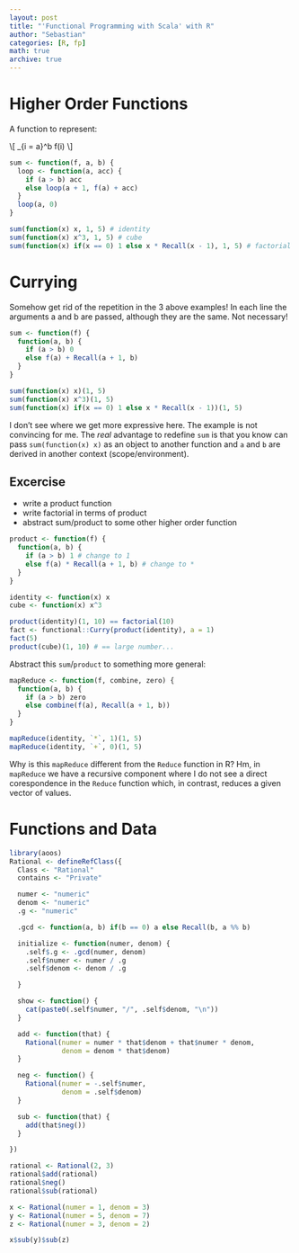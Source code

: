 ```yaml
---
layout: post
title: "'Functional Programming with Scala' with R"
author: "Sebastian"
categories: [R, fp]
math: true
archive: true
---
```


# Higher Order Functions

A function to represent:

\\[ \sum_{i = a}^b f(i) \\]

```r
sum <- function(f, a, b) {
  loop <- function(a, acc) {
    if (a > b) acc
    else loop(a + 1, f(a) + acc)
  }
  loop(a, 0)
}

sum(function(x) x, 1, 5) # identity
sum(function(x) x^3, 1, 5) # cube
sum(function(x) if(x == 0) 1 else x * Recall(x - 1), 1, 5) # factorial
```

# Currying

Somehow get rid of the repetition in the 3 above examples! In each line the arguments a and b are passed, although they are the same. Not necessary!

```r
sum <- function(f) {
  function(a, b) {
    if (a > b) 0
    else f(a) + Recall(a + 1, b)
  }
}

sum(function(x) x)(1, 5)
sum(function(x) x^3)(1, 5)
sum(function(x) if(x == 0) 1 else x * Recall(x - 1))(1, 5)
```

I don't see where we get more expressive here. The example is not convincing for me. The *real* advantage to redefine `sum` is that you know can pass `sum(function(x) x)` as an object to another function and `a` and `b` are derived in another context (scope/environment).

## Excercise

- write a product function
- write factorial in terms of product
- abstract sum/product to some other higher order function

```r
product <- function(f) {
  function(a, b) {
    if (a > b) 1 # change to 1
    else f(a) * Recall(a + 1, b) # change to *
  }
}

identity <- function(x) x
cube <- function(x) x^3

product(identity)(1, 10) == factorial(10)
fact <- functional::Curry(product(identity), a = 1)
fact(5)
product(cube)(1, 10) # == large number...
```

Abstract this `sum`/`product` to something more general:

```r
mapReduce <- function(f, combine, zero) {
  function(a, b) {
    if (a > b) zero
    else combine(f(a), Recall(a + 1, b))
  }
}

mapReduce(identity, `*`, 1)(1, 5)
mapReduce(identity, `+`, 0)(1, 5)
```

Why is this `mapReduce` different from the `Reduce` function in R? Hm, in `mapReduce` we have a recursive component where I do not see a direct corespondence in the `Reduce` function which, in contrast, reduces a given vector of values.

# Functions and Data

```r
library(aoos)
Rational <- defineRefClass({
  Class <- "Rational"
  contains <- "Private"

  numer <- "numeric"
  denom <- "numeric"
  .g <- "numeric"

  .gcd <- function(a, b) if(b == 0) a else Recall(b, a %% b)

  initialize <- function(numer, denom) {
    .self$.g <- .gcd(numer, denom)
    .self$numer <- numer / .g
    .self$denom <- denom / .g

  }

  show <- function() {
    cat(paste0(.self$numer, "/", .self$denom, "\n"))
  }

  add <- function(that) {
    Rational(numer = numer * that$denom + that$numer * denom,
             denom = denom * that$denom)
  }

  neg <- function() {
    Rational(numer = -.self$numer,
             denom = .self$denom)
  }

  sub <- function(that) {
    add(that$neg())
  }

})

rational <- Rational(2, 3)
rational$add(rational)
rational$neg()
rational$sub(rational)

x <- Rational(numer = 1, denom = 3)
y <- Rational(numer = 5, denom = 7)
z <- Rational(numer = 3, denom = 2)

x$sub(y)$sub(z)

```
